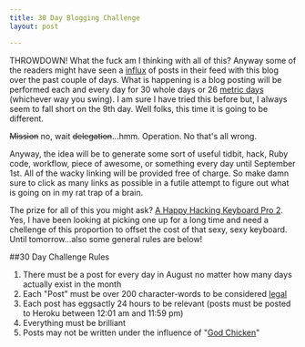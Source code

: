 ```yaml
---
title: 30 Day Blogging Challenge
layout: post

---
```


THROWDOWN! What the fuck am I thinking with all of this? Anyway some of the
readers might have seen a [influx][1] of posts in their feed with this blog
over the past couple of days. What is happening is a blog posting will be
performed each and every day for 30 whole days or 26 [metric days][3] (whichever way you swing).
I am sure I have tried this before but, I always seem to fall short on the 9th day.
Well folks, this time it is going to be different.

<strike>Mission</strike> no, wait <strike>delegation</strike>...hmm.
Operation. No that's all wrong.

Anyway, the idea will be to generate some sort of useful tidbit, hack,
Ruby code, workflow, piece of awesome, or something every day until
September 1st. All of the wacky linking will be provided free of charge. So make damn sure to
click as many links as possible in a futile attempt to figure out what
is going on in my rat trap of a brain.

The prize for all of this you might ask? [A Happy Hacking Keyboard Pro 2][2].
Yes, I have been looking at picking one up for a long time and need a
chellenge of this proportion to offset the cost of that sexy, sexy
keyboard. Until tomorrow...also some general rules are below!


##30 Day Challenge Rules

1. There must be a post for every day in August no matter how many days
   actually exist in the month
1. Each "Post" must be over 200 character-words to be considered
   [legal][4]
1. Each post has eggsactly 24 hours to be relevant (posts must be posted
   to Heroku between 12:01 am and 11:59 pm)
1. Everything must be brilliant
1. Posts may not be written under the influence of "[God Chicken][5]"

[1]: http://youtu.be/-JFfN5pKzFU
[2]: http://www.elitekeyboards.com/products.php?sub=pfu_keyboards,hhkbpro2&pid=pdkb400bn
[3]: https://en.wikipedia.org/wiki/Metric_time
[4]: http://cloudbacon.com
[5]: http://www.theonion.com/articles/chickfila-debuts-new-homophobic-sandwich,28888/
